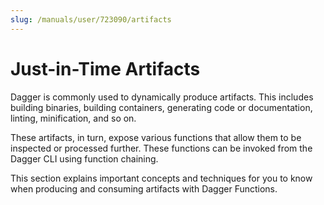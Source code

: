 ```yaml
---
slug: /manuals/user/723090/artifacts
---
```


# Just-in-Time Artifacts

Dagger is commonly used to dynamically produce artifacts. This includes building binaries, building containers, generating code or documentation, linting, minification, and so on.

These artifacts, in turn, expose various functions that allow them to be inspected or processed further. These functions can be invoked from the Dagger CLI using function chaining.

This section explains important concepts and techniques for you to know when producing and consuming artifacts with Dagger Functions.
